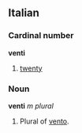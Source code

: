 ==Italian==
===Cardinal number===
'''venti'''

#[[twenty]]

===Noun===
'''venti''' ''m plural''

#Plural of [[vento]].